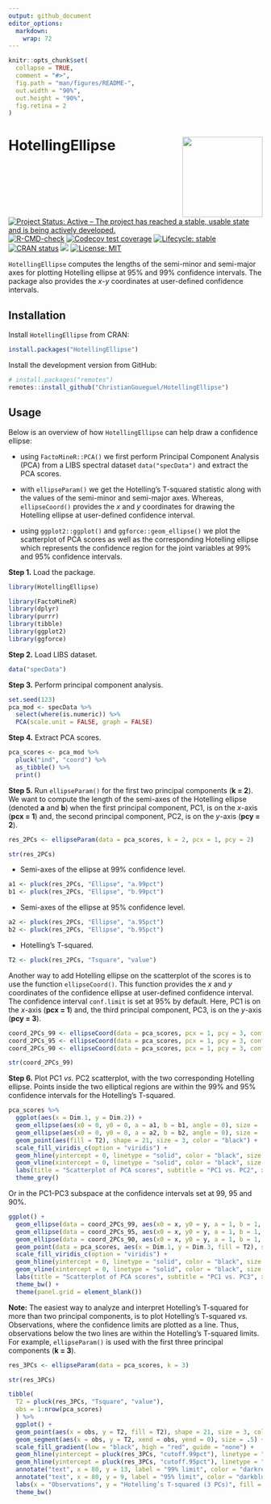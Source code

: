 ```yaml
---
output: github_document
editor_options: 
  markdown: 
    wrap: 72
---
```


<!-- README.md is generated from README.Rmd. Please edit that file -->

```r
knitr::opts_chunk$set(
  collapse = TRUE,
  comment = "#>",
  fig.path = "man/figures/README-",
  out.width = "90%",
  out.height = "90%",
  fig.retina = 2
)
```

<!-- badges: start -->

# HotellingEllipse <img src="man/figures/logo.png" align="right" height="159"/>

[![Project Status: Active – The project has reached a stable, usable
state and is being actively
developed.](https://www.repostatus.org/badges/latest/active.svg)](https://www.repostatus.org/#active)
[![R-CMD-check](https://github.com/ChristianGoueguel/HotellingEllipse/workflows/R-CMD-check/badge.svg)](https://github.com/ChristianGoueguel/HotellingEllipse/actions)
[![Codecov test
coverage](https://codecov.io/gh/ChristianGoueguel/HotellingEllipse/branch/master/graph/badge.svg)](https://app.codecov.io/gh/ChristianGoueguel/HotellingEllipse?branch=master)
[![Lifecycle:
stable](https://img.shields.io/badge/lifecycle-stable-brightgreen.svg)](https://lifecycle.r-lib.org/articles/stages.html#stable)
[![CRAN
status](https://www.r-pkg.org/badges/version/HotellingEllipse)](https://CRAN.R-project.org/package=HotellingEllipse)
[![](https://cranlogs.r-pkg.org/badges/HotellingEllipse)](https://cran.r-project.org/package=HotellingEllipse)
[![License:
MIT](https://img.shields.io/badge/License-MIT-blue.svg)](https://opensource.org/licenses/MIT)

<!-- badges: end -->

`HotellingEllipse` computes the lengths of the semi-minor and semi-major
axes for plotting Hotelling ellipse at 95% and 99% confidence intervals.
The package also provides the *x*-*y* coordinates at user-defined
confidence intervals.

## Installation

Install `HotellingEllipse` from CRAN:

``` r
install.packages("HotellingEllipse")
```

Install the development version from GitHub:

``` r
# install.packages("remotes")
remotes::install_github("ChristianGoueguel/HotellingEllipse")
```

## Usage

Below is an overview of how `HotellingEllipse` can help draw a
confidence ellipse:

-   using `FactoMineR::PCA()` we first perform Principal Component
    Analysis (PCA) from a LIBS spectral dataset `data("specData")` and
    extract the PCA scores.

-   with `ellipseParam()` we get the Hotelling's T-squared statistic along with the values of the semi-minor and semi-major axes. Whereas, `ellipseCoord()`
    provides the *x* and *y* coordinates for drawing the Hotelling
    ellipse at user-defined confidence interval.

-   using `ggplot2::ggplot()` and `ggforce::geom_ellipse()` we plot the
    scatterplot of PCA scores as well as the corresponding Hotelling
    ellipse which represents the confidence region for the joint
    variables at 99% and 95% confidence intervals.

**Step 1.** Load the package.

```r
library(HotellingEllipse)
```

```r
library(FactoMineR)
library(dplyr)
library(purrr)
library(tibble)
library(ggplot2)
library(ggforce)
```

**Step 2.** Load LIBS dataset.

```r
data("specData")
```

**Step 3.** Perform principal component analysis.

```r
set.seed(123)
pca_mod <- specData %>%
  select(where(is.numeric)) %>%
  PCA(scale.unit = FALSE, graph = FALSE)
```

**Step 4.** Extract PCA scores.

```r
pca_scores <- pca_mod %>%
  pluck("ind", "coord") %>%
  as_tibble() %>%
  print()
```

**Step 5.** Run `ellipseParam()` for the first two principal components
(**k = 2**). We want to compute the length of the semi-axes of the
Hotelling ellipse (denoted **a** and **b**) when the first principal
component, PC1, is on the *x*-axis (**pcx = 1**) and, the second
principal component, PC2, is on the *y*-axis (**pcy = 2**).

```r
res_2PCs <- ellipseParam(data = pca_scores, k = 2, pcx = 1, pcy = 2)
```

```r
str(res_2PCs)
```

-   Semi-axes of the ellipse at 99% confidence level.

```r
a1 <- pluck(res_2PCs, "Ellipse", "a.99pct")
b1 <- pluck(res_2PCs, "Ellipse", "b.99pct")
```

-   Semi-axes of the ellipse at 95% confidence level.

```r
a2 <- pluck(res_2PCs, "Ellipse", "a.95pct")
b2 <- pluck(res_2PCs, "Ellipse", "b.95pct")
```

-   Hotelling’s T-squared.

```r
T2 <- pluck(res_2PCs, "Tsquare", "value")
```

Another way to add Hotelling ellipse on the scatterplot of the scores is
to use the function `ellipseCoord()`. This function provides the *x* and
*y* coordinates of the confidence ellipse at user-defined confidence
interval. The confidence interval `conf.limit` is set at 95% by default.
Here, PC1 is on the *x*-axis (**pcx = 1**) and, the third principal
component, PC3, is on the *y*-axis (**pcy = 3**).

```r
coord_2PCs_99 <- ellipseCoord(data = pca_scores, pcx = 1, pcy = 3, conf.limit = 0.99, pts = 500)
coord_2PCs_95 <- ellipseCoord(data = pca_scores, pcx = 1, pcy = 3, conf.limit = 0.95, pts = 500)
coord_2PCs_90 <- ellipseCoord(data = pca_scores, pcx = 1, pcy = 3, conf.limit = 0.90, pts = 500)
```

```r
str(coord_2PCs_99)
```

**Step 6.** Plot PC1 *vs.* PC2 scatterplot, with the two corresponding
Hotelling ellipse. Points inside the two elliptical regions are within
the 99% and 95% confidence intervals for the Hotelling’s T-squared.

```r
pca_scores %>%
  ggplot(aes(x = Dim.1, y = Dim.2)) +
  geom_ellipse(aes(x0 = 0, y0 = 0, a = a1, b = b1, angle = 0), size = .5, linetype = "dotted", fill = "white") +
  geom_ellipse(aes(x0 = 0, y0 = 0, a = a2, b = b2, angle = 0), size = .5, linetype = "dashed", fill = "white") +
  geom_point(aes(fill = T2), shape = 21, size = 3, color = "black") +
  scale_fill_viridis_c(option = "viridis") +
  geom_hline(yintercept = 0, linetype = "solid", color = "black", size = .2) +
  geom_vline(xintercept = 0, linetype = "solid", color = "black", size = .2) +
  labs(title = "Scatterplot of PCA scores", subtitle = "PC1 vs. PC2", x = "PC1", y = "PC2", fill = "T2", caption = "Figure 1: Hotelling's T2 ellipse obtained\n using the ellipseParam function") +
  theme_grey()
```

Or in the PC1-PC3 subspace at the confidence intervals set at 99, 95 and
90%.

```r
ggplot() +
  geom_ellipse(data = coord_2PCs_99, aes(x0 = x, y0 = y, a = 1, b = 1, angle = 0), size = .9, color = "black", linetype = "dashed") +
  geom_ellipse(data = coord_2PCs_95, aes(x0 = x, y0 = y, a = 1, b = 1, angle = 0), size = .9, color = "darkred", linetype = "dotted") +
  geom_ellipse(data = coord_2PCs_90, aes(x0 = x, y0 = y, a = 1, b = 1, angle = 0), size = .9, color = "darkblue", linetype = "dotted") +
  geom_point(data = pca_scores, aes(x = Dim.1, y = Dim.3, fill = T2), shape = 21, size = 3, color = "black") +
  scale_fill_viridis_c(option = "viridis") +
  geom_hline(yintercept = 0, linetype = "solid", color = "black", size = .2) +
  geom_vline(xintercept = 0, linetype = "solid", color = "black", size = .2) +
  labs(title = "Scatterplot of PCA scores", subtitle = "PC1 vs. PC3", x = "PC1", y = "PC3", fill = "T2", caption = "Figure 2: Hotelling's T2 ellipse obtained\n using the ellipseCoord function") +
  theme_bw() +
  theme(panel.grid = element_blank())
```

**Note:** The easiest way to analyze and interpret Hotelling’s T-squared for
more than two principal components, is to plot Hotelling’s T-squared *vs.*
Observations, where the confidence limits are plotted as a line. Thus,
observations below the two lines are within the Hotelling’s T-squared limits. For
example, `ellipseParam()` is used with the first three principal
components (**k = 3**).

```r
res_3PCs <- ellipseParam(data = pca_scores, k = 3)
```

```r
str(res_3PCs)
```

```r
tibble(
  T2 = pluck(res_3PCs, "Tsquare", "value"), 
  obs = 1:nrow(pca_scores)
  ) %>%
  ggplot() +
  geom_point(aes(x = obs, y = T2, fill = T2), shape = 21, size = 3, color = "black") +
  geom_segment(aes(x = obs, y = T2, xend = obs, yend = 0), size = .5) +
  scale_fill_gradient(low = "black", high = "red", guide = "none") +
  geom_hline(yintercept = pluck(res_3PCs, "cutoff.99pct"), linetype = "dashed", color = "darkred", size = .5) +
  geom_hline(yintercept = pluck(res_3PCs, "cutoff.95pct"), linetype = "dashed", color = "darkblue", size = .5) +
  annotate("text", x = 80, y = 13, label = "99% limit", color = "darkred") +
  annotate("text", x = 80, y = 9, label = "95% limit", color = "darkblue") +
  labs(x = "Observations", y = "Hotelling’s T-squared (3 PCs)", fill = "T2 stats", caption = "Figure 3: Hotelling’s T-squared vs. Observations") +
  theme_bw()
```
